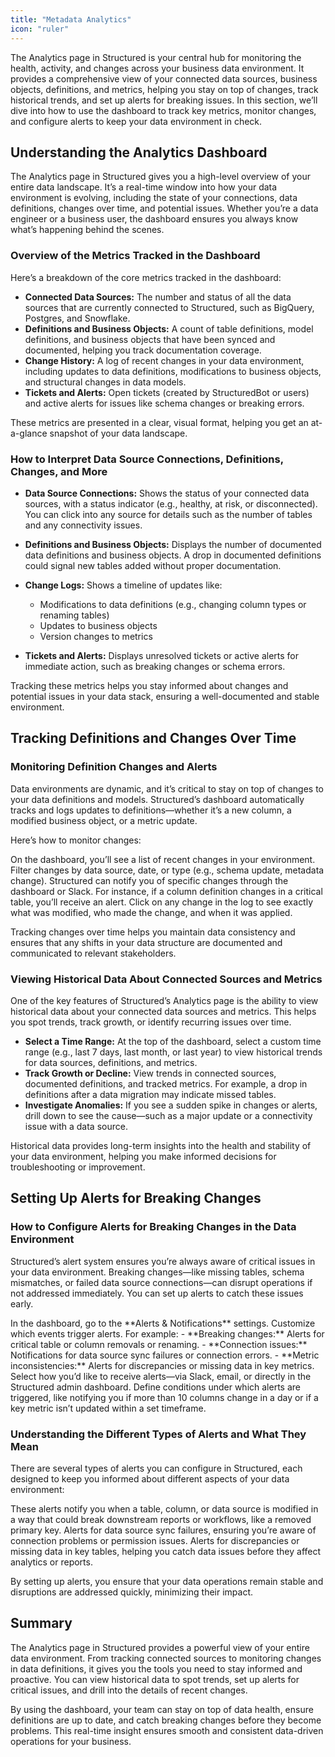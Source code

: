 ```yaml
---
title: "Metadata Analytics"
icon: "ruler"
---
```


The Analytics page in Structured is your central hub for monitoring the health, activity, and changes across your business data environment. It provides a comprehensive view of your connected data sources, business objects, definitions, and metrics, helping you stay on top of changes, track historical trends, and set up alerts for breaking issues. In this section, we’ll dive into how to use the dashboard to track key metrics, monitor changes, and configure alerts to keep your data environment in check.

## Understanding the Analytics Dashboard

The Analytics page in Structured gives you a high-level overview of your entire data landscape. It’s a real-time window into how your data environment is evolving, including the state of your connections, data definitions, changes over time, and potential issues. Whether you’re a data engineer or a business user, the dashboard ensures you always know what’s happening behind the scenes.

### Overview of the Metrics Tracked in the Dashboard

Here’s a breakdown of the core metrics tracked in the dashboard:

- **Connected Data Sources:** The number and status of all the data sources that are currently connected to Structured, such as BigQuery, Postgres, and Snowflake.
- **Definitions and Business Objects:** A count of table definitions, model definitions, and business objects that have been synced and documented, helping you track documentation coverage.
- **Change History:** A log of recent changes in your data environment, including updates to data definitions, modifications to business objects, and structural changes in data models.
- **Tickets and Alerts:** Open tickets (created by StructuredBot or users) and active alerts for issues like schema changes or breaking errors.

<Info>
  These metrics are presented in a clear, visual format, helping you get an
  at-a-glance snapshot of your data landscape.
</Info>

### How to Interpret Data Source Connections, Definitions, Changes, and More

- **Data Source Connections:** Shows the status of your connected data sources, with a status indicator (e.g., healthy, at risk, or disconnected). You can click into any source for details such as the number of tables and any connectivity issues.
- **Definitions and Business Objects:** Displays the number of documented data definitions and business objects. A drop in documented definitions could signal new tables added without proper documentation.

- **Change Logs:** Shows a timeline of updates like:

  - Modifications to data definitions (e.g., changing column types or renaming tables)
  - Updates to business objects
  - Version changes to metrics

- **Tickets and Alerts:** Displays unresolved tickets or active alerts for immediate action, such as breaking changes or schema errors.

<Check>
  Tracking these metrics helps you stay informed about changes and potential
  issues in your data stack, ensuring a well-documented and stable environment.
</Check>

## Tracking Definitions and Changes Over Time

### Monitoring Definition Changes and Alerts

Data environments are dynamic, and it’s critical to stay on top of changes to your data definitions and models. Structured’s dashboard automatically tracks and logs updates to definitions—whether it’s a new column, a modified business object, or a metric update.

Here’s how to monitor changes:

<Steps>
  <Step title="View Recent Changes">
    On the dashboard, you’ll see a list of recent changes in your environment.
    Filter changes by data source, date, or type (e.g., schema update, metadata
    change).
  </Step>
  <Step title="Set up Notifications">
    Structured can notify you of specific changes through the dashboard or
    Slack. For instance, if a column definition changes in a critical table,
    you’ll receive an alert.
  </Step>
  <Step title="Drill Down into Specific Changes">
    Click on any change in the log to see exactly what was modified, who made
    the change, and when it was applied.
  </Step>
</Steps>

Tracking changes over time helps you maintain data consistency and ensures that any shifts in your data structure are documented and communicated to relevant stakeholders.

### Viewing Historical Data About Connected Sources and Metrics

One of the key features of Structured’s Analytics page is the ability to view historical data about your connected data sources and metrics. This helps you spot trends, track growth, or identify recurring issues over time.

- **Select a Time Range:** At the top of the dashboard, select a custom time range (e.g., last 7 days, last month, or last year) to view historical trends for data sources, definitions, and metrics.
- **Track Growth or Decline:** View trends in connected sources, documented definitions, and tracked metrics. For example, a drop in definitions after a data migration may indicate missed tables.
- **Investigate Anomalies:** If you see a sudden spike in changes or alerts, drill down to see the cause—such as a major update or a connectivity issue with a data source.

<Info>
  Historical data provides long-term insights into the health and stability of
  your data environment, helping you make informed decisions for troubleshooting
  or improvement.
</Info>

## Setting Up Alerts for Breaking Changes

### How to Configure Alerts for Breaking Changes in the Data Environment

Structured’s alert system ensures you’re always aware of critical issues in your data environment. Breaking changes—like missing tables, schema mismatches, or failed data source connections—can disrupt operations if not addressed immediately. You can set up alerts to catch these issues early.

<Steps>
  <Step title="Open the Alerts Section">
    In the dashboard, go to the **Alerts & Notifications** settings.
  </Step>
  <Step title="Select Alert Criteria">
    Customize which events trigger alerts. For example: - **Breaking changes:**
    Alerts for critical table or column removals or renaming. - **Connection
    issues:** Notifications for data source sync failures or connection errors.
    - **Metric inconsistencies:** Alerts for discrepancies or missing data in
    key metrics.
  </Step>
  <Step title="Choose Alert Channels">
    Select how you’d like to receive alerts—via Slack, email, or directly in the
    Structured admin dashboard.
  </Step>
  <Step title="Set Alert Thresholds">
    Define conditions under which alerts are triggered, like notifying you if
    more than 10 columns change in a day or if a key metric isn’t updated within
    a set timeframe.
  </Step>
</Steps>

### Understanding the Different Types of Alerts and What They Mean

There are several types of alerts you can configure in Structured, each designed to keep you informed about different aspects of your data environment:

<CardGroup cols={2}>
  <Card title="Breaking Change Alerts" icon="alert-triangle">
    These alerts notify you when a table, column, or data source is modified in
    a way that could break downstream reports or workflows, like a removed
    primary key.
  </Card>
  <Card title="Sync Failure Alerts" icon="sync">
    Alerts for data source sync failures, ensuring you’re aware of connection
    problems or permission issues.
  </Card>
  <Card title="Data Integrity Alerts" icon="file-warning">
    Alerts for discrepancies or missing data in key tables, helping you catch
    data issues before they affect analytics or reports.
  </Card>
</CardGroup>

By setting up alerts, you ensure that your data operations remain stable and disruptions are addressed quickly, minimizing their impact.

## Summary

The Analytics page in Structured provides a powerful view of your entire data environment. From tracking connected sources to monitoring changes in data definitions, it gives you the tools you need to stay informed and proactive. You can view historical data to spot trends, set up alerts for critical issues, and drill into the details of recent changes.

<Check>
  By using the dashboard, your team can stay on top of data health, ensure
  definitions are up to date, and catch breaking changes before they become
  problems. This real-time insight ensures smooth and consistent data-driven
  operations for your business.
</Check>
